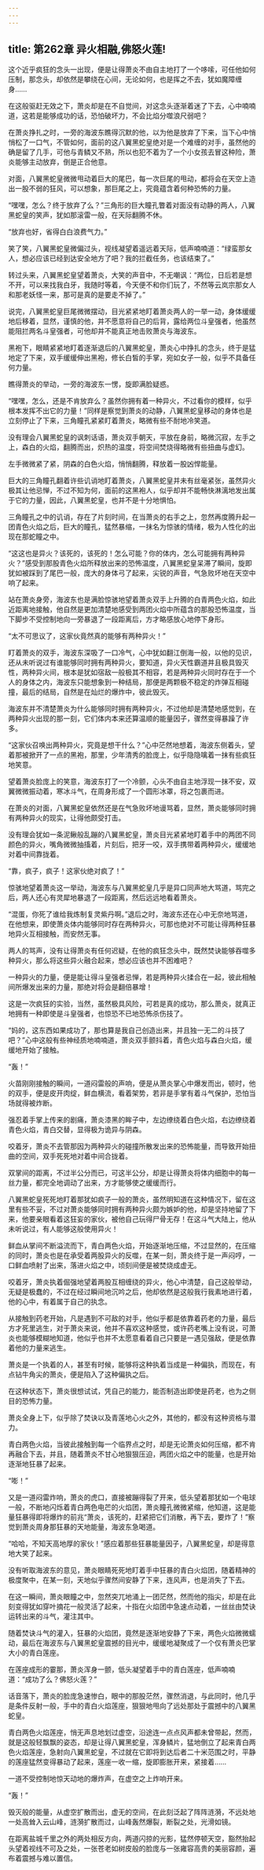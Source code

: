 ```yaml
---
---
---
```

title: 第262章 异火相融,佛怒火莲!
---



这个近乎疯狂的念头一出现，便是让得萧炎不由自主地打了一个哆嗦，可任他如何压制，那念头，却依然是攀绕在心间，无论如何，也是挥之不去，犹如魔障缠身……

在这般驱赶无效之下，萧炎却是在不自觉间，对这念头逐渐着迷了下去，心中喃喃道，这若是能够成功的话，恐怕破坏力，不会比焰分噬浪尺弱吧？

在萧炎挣扎之时，一旁的海波东瞧得沉默的他，以为他是放弃了下来，当下心中悄悄松了一口气，不管如何，面前的这八翼黑蛇皇绝对是一个难缠的对手，虽然他的确是留了几手，可他与青鳞又不熟，所以也犯不着为了一个小女孩去冒这种险，萧炎能够主动放弃，倒是正合他意。

对面，八翼黑蛇皇微微甩动着巨大的尾巴，每一次巨尾的甩动，都将会在天空上造出一股不弱的狂风，可以想象，那巨尾之上，究竟蕴含着何种恐怖的力量。

“嘿嘿，怎么？终于放弃了么？”三角形的巨大瞳孔瞥着对面没有动静的两人，八翼黑蛇皇的笑声，犹如那滚雷一般，在天际翻腾不休。

“放弃也好，省得白白浪费气力。”

笑了笑，八翼黑蛇皇微偏过头，视线凝望着遥远着天际，低声喃喃道：“绿蛮那女人，想必应该已经到达安全地方了吧？我的拦截任务，也该结束了。”

转过头来，八翼黑蛇皇望着萧炎，大笑的声音中，不无嘲讽：“两位，日后若是想不开，可以来找我白牙，我随时等着，今天便不和你们玩了，不然等云岚宗那女人和那老妖怪一来，那可是真的是要走不掉了。”

说完，八翼黑蛇皇巨尾微微摆动，目光紧紧地盯着萧炎两人的一举一动，身体缓缓地后移着，显然，谨慎的他，并不愿意将自己的后背，露给两位斗皇强者，他虽然能阻拦两名斗皇强者，可他却并不能真正地击败萧炎与海波东。

黑袍下，眼睛紧紧地盯着逐渐退后的八翼黑蛇皇，萧炎心中挣扎的念头，终于是猛地定了下来，双手缓缓伸出黑袍，修长白皙的手掌，宛如女子一般，似乎不具备任何力量。

瞧得萧炎的举动，一旁的海波东一愣，旋即满脸疑惑。

“嘿嘿，怎么，还是不肯放弃么？虽然你拥有着一种异火，不过看你的模样，似乎根本发挥不出它的力量！”同样是察觉到萧炎的动静，八翼黑蛇皇移动的身体也是立刻停止了下来，三角瞳孔紧紧盯着萧炎，略微有些不耐地冷笑道。

没有理会八翼黑蛇皇的讽刺话语，萧炎双手朝天，平放在身前，略微沉寂，左手之上，森白的火焰，翻腾而出，炽热的温度，将空间焚烧得略微有些扭曲与虚幻。

左手微微紧了紧，阴森的白色火焰，悄悄翻腾，释放着一股凶悍能量。

巨大的三角瞳孔翻着许些讥诮地盯着萧炎，八翼黑蛇皇并未有丝毫紧张，虽然异火极其让他忌惮，不过不知为何，面前的这黑袍人，似乎却并不能畅快淋漓地发出属于它的力量，因此，八翼黑蛇皇，也并不是十分地惧怕。

三角瞳孔之中的讥诮，存在了片刻时间，在当萧炎的右手之上，忽然再度腾升起一团青色火焰之后，巨大的瞳孔，猛然暴缩，一抹名为惊骇的情绪，极为人性化的出现在那蛇瞳之中。

“这这也是异火？该死的，该死的！怎么可能？你的体内，怎么可能拥有两种异火？”感受到那股青色火焰所释放出来的恐怖温度，八翼黑蛇皇呆滞了瞬间，旋即犹如被踩到了尾巴一般，庞大的身体弓了起来，尖锐的声音，气急败坏地在天空中响了起来。

站在萧炎身旁，海波东也是满脸惊骇地望着萧炎双手上升腾的白青两色火焰，如此近距离地接触，他自然是更加清楚地感受到两团火焰中所蕴含的那股恐怖温度，当下脚步不受控制地向一旁暴退了一段距离后，方才略感放心地停下身形。

“太不可思议了，这家伙竟然真的能够有两种异火！”

盯着萧炎的双手，海波东深吸了一口冷气，心中犹如翻江倒海一般，以他的见识，还从未听说过有谁能够同时拥有两种异火，要知道，异火天性霸道并且极具毁灭性，两种异火间，根本是犹如宿敌一般极其不相容，若是两种异火同时存在于一个人的身体之内，海波东只能想象到一种结局，那便是两颗极不稳定的炸弹互相碰撞，最后的结局，自然是在灿烂的爆炸中，彼此毁灭。

海波东并不清楚萧炎为什么能够同时拥有两种异火，不过他却是清楚地感觉到，在两种异火出现的那一刻，它们体内本来还算温顺的能量因子，骤然变得暴躁了许多。

“这家伙召唤出两种异火，究竟是想干什么？”心中茫然地想着，海波东侧着头，望着那被掀开了一点的黑袍，那里，少年清秀的脸庞上，似乎隐隐噙着一抹有些疯狂地笑意。

望着萧炎脸庞上的笑意，海波东打了一个冷颤，心头不由自主地浮现一抹不安，双翼微微振动着，寒冰斗气，在周身形成了一个圆形冰罩，将之包裹而进。

在萧炎的对面，八翼黑蛇皇依然还是在气急败坏地谩骂着，显然，萧炎能够同时拥有两种异火的现实，让得他颇受打击。

没有理会犹如一条泥鳅般乱蹦的八翼黑蛇皇，萧炎目光紧紧地盯着手中的两团不同颜色的异火，嘴角微微抽搐着，片刻后，把牙一咬，双手携带着两种异火，缓缓地对着中间靠拢着。

“靠，疯子，疯子！这家伙绝对疯了！”

惊骇地望着萧炎这一举动，海波东与八翼黑蛇皇几乎是异口同声地大骂道，骂完之后，两人还心有灵犀地暴退了一段距离，然后远远地看着萧炎。

“混蛋，你死了谁给我炼制复灵紫丹啊。”退后之时，海波东还在心中无奈地骂道，在他想来，即使萧炎体内能够同时存在两种异火，可那也绝对不可能让得两种狂暴地异火互相接触，而安然无事。

两人的骂声，没有让得萧炎有任何迟疑，在他的疯狂念头中，既然焚诀能够吞噬多种异火，那么将这些异火融合起来，想必应该也并不困难吧？

一种异火的力量，便是能让得斗皇强者忌惮，若是两种异火揉合在一起，彼此相触间所爆发出来的力量，那绝对将会是翻倍暴增！

这是一次疯狂的实验，当然，虽然极具风险，可若是真的成功，那么萧炎，就真正地拥有一种即使是斗皇强者，也惊恐不已地恐怖杀伤技了。

“妈的，这东西如果成功了，那也算是我自己创造出来，并且独一无二的斗技了吧？”心中这般有些神经质地喃喃道，萧炎双手颤抖着，青色火焰与森白火焰，缓缓地开始了接触。

“轰！”

火苗刚刚接触的瞬间，一道闷雷般的声响，便是从萧炎掌心中爆发而出，顿时，他的双手，便是皮开肉绽，鲜血横流，看着架势，若非是手掌有着斗气保护，恐怕当场就得被炸断。

强忍着手掌上传来的剧痛，萧炎漆黑的眸子中，左边缭绕着白色火焰，右边缭绕着青色火焰，青白交替，显得极为诡异与阴森。

咬着牙，萧炎不去管那因为两种异火的碰撞所散发出来的恐怖能量，而导致开始扭曲的空间，双手死死地对着中间合拢着。

双掌间的距离，不过半公分而已，可这半公分，却是让得萧炎将体内细胞中的每一丝力量，都完全地调动了出来，方才能够使之缓缓而行。

八翼黑蛇皇死死地盯着那犹如疯子一般的萧炎，虽然明知道在这种情况下，留在这里有些不妥，不过对萧炎能够同时拥有两种异火颇为嫉妒的他，却是坚持地留了下来，他要亲眼看着这狂妄的家伙，被他自己玩得尸骨无存！在这斗气大陆上，他从未听说过，有人能够这般使用异火！

鲜血从掌间不断溢流而下，青白两色火焰，开始逐渐地压缩，不过显然的，在压缩的同时，萧炎也是在承受着两股异火的反噬，在某一刻，萧炎终于是一声闷哼，一口鲜血喷射了出来，落进火焰之中，顷刻间便是被焚烧成虚无。

咬着牙，萧炎执着倔强地望着两股互相缠绕的异火，他心中清楚，自己这般举动，无疑是极蠢的，不过在经过瞬间地沉吟之后，他却依然是这般我行我素地进行着，他的心中，有着属于自己的执念。

从接触到药老开始，凡是遇到不可敌的对手，他似乎都是依靠着药老的力量，最后方才死里逃生，对于萧炎来说，他并不喜欢这种感觉，或许药老嘴上没有说，可萧炎也能够模糊地知道，他似乎也并不太愿意看着自己只要是一遇见强敌，便是依靠着他的力量来逃生。

萧炎是一个执着的人，甚至有时候，能够将这种执着当成是一种偏执，而现在，有点钻牛角尖的萧炎，便是陷入了这种偏执之后。

在这种状态下，萧炎很想试试，凭自己的能力，能否制造出即使是药老，也为之侧目的恐怖力量。

萧炎全身上下，似乎除了焚诀以及青莲地心火之外，其他的，都没有这种资格与潜力。

青白两色火焰，当彼此接触到每一个临界点之时，却是无论萧炎如何压缩，都不肯再融合下去，并且，随着萧炎不甘心地狠狠压迫，两团火焰之中的能量，也是开始逐渐地狂暴了起来。

“嘭！”

又是一道闷雷炸响，萧炎的虎口，直接被蹦得裂了开来，低头望着那犹如一个电球一般，不断地闪烁着青白两色电芒的火焰团，萧炎瞳孔微微紧缩，他知道，这是能量狂暴得即将爆炸的前兆“萧炎，该死的，赶紧把它们消散，再下去，要炸了！”察觉到萧炎周身那狂暴的天地能量，海波东急喝道。

“哈哈，不知天高地厚的家伙！”感应着那些狂暴能量因子，八翼黑蛇皇，却是得意地大笑了起来。

没有听取海波东的意见，萧炎眼睛死死地盯着手中狂暴的青白火焰团，随着精神的极度聚中，在某一刻，天地似乎骤然间安静了下来，连风声，也是消失了下去。

在这一瞬间，萧炎眼瞳之中，忽然突兀地涌上一团茫然，然而他的指尖，却是在此刻变得犹如穿叶摘花一般灵活了起来，十指在火焰团中急速点动着，一丝丝由焚诀运转出来的斗气，灌注其中。

随着焚诀斗气的灌入，狂暴的火焰团，竟然是逐渐地安静了下来，两色火焰微微蠕动，最后在海波东与八翼黑蛇皇震撼的目光中，缓缓地凝聚成了一个仅有萧炎巴掌大小的青白莲座。

在莲座成形的霎那，萧炎浑身一颤，低头凝望着手中的青白莲座，低声喃喃道：“成功了么？佛怒火莲？”

话音落下，萧炎的脸庞急速惨白，眼中的那股茫然，骤然消退，与此同时，他几乎是条件反射一般，手中的青白火焰莲座，狠狠地甩向了远处那处于震撼中的八翼黑蛇皇。

青白两色火焰莲座，悄无声息地划过虚空，沿途连一点点风声都未曾带起，然而，就是这般轻飘飘的姿态，却是让得八翼黑蛇皇，浑身鳞片，猛地倒立了起来青白两色火焰莲座，急射向八翼黑蛇皇，不过就在它即将到达后者二十米范围之时，平静的莲座猛然变得暴动了起来，莲座一收一缩，旋即膨胀开来，紧接着……

一道不受控制地惊天动地的爆炸声，在虚空之上炸响开来。

“轰！”

毁灭般的能量，从虚空扩散而出，虚无的空间，在此刻泛起了阵阵涟漪，不远处地一处高耸入云山峰，涟漪扩散而过，山峰轰然爆裂，断裂之处，光滑如镜。

在距离盐城千里之外的两处相反方向，两道闪掠的光影，猛然停顿天空，豁然抬起头望着视线不可及之处，一张苍老如树皮般的脸庞与一张雍容高贵的美丽容颜，遍布着震撼与难以置信。